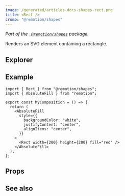 ```yaml
---
image: /generated/articles-docs-shapes-rect.png
title: <Rect />
crumb: "@remotion/shapes"
---
```



_Part of the [` @remotion/shapes`](/docs/shapes) package._

Renders an SVG element containing a rectangle.

## Explorer

<Demo type="rect"/>

## Example

```tsx twoslash title="src/Rect.tsx"
import { Rect } from "@remotion/shapes";
import { AbsoluteFill } from "remotion";

export const MyComposition = () => {
  return (
    <AbsoluteFill
      style={{
        backgroundColor: "white",
        justifyContent: "center",
        alignItems: "center",
      }}
    >
      <Rect width={200} height={200} fill="red" />
    </AbsoluteFill>
  );
};
```

## Props

<ShapeOptions shape="rect" all />

## See also

<ShapeSeeAlso shape="rect"/>

